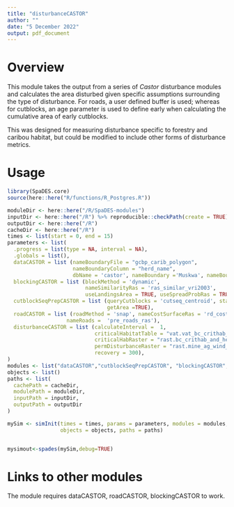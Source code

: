 ```yaml
---
title: "disturbanceCASTOR"
author: ""
date: "5 December 2022"
output: pdf_document
---
```


# Overview

This module takes the output from a series of *Castor* disturbance modules and calculates the area disturbed given specific assumptions surrounding the type of disturbance. For roads, a user defined buffer is used; whereas for cutblocks, an age parameter is used to define early when calculating the cumulative area of early cutblocks.

This was designed for measuring disturbance specific to forestry and caribou habitat, but could be modified to include other forms of disturbance metrics. 

# Usage

```r
library(SpaDES.core)
source(here::here("R/functions/R_Postgres.R"))

moduleDir <- here::here("/R/SpaDES-modules")
inputDir <- here::here("/R") %>% reproducible::checkPath(create = TRUE)
outputDir <- here::here("/R")
cacheDir <- here::here("/R")
times <- list(start = 0, end = 15)
parameters <- list(
  .progress = list(type = NA, interval = NA),
  .globals = list(),
  dataCASTOR = list (nameBoundaryFile = "gcbp_carib_polygon", 
                     nameBoundaryColumn = "herd_name",
                     dbName = 'castor', nameBoundary ='Muskwa', nameBoundaryGeom = 'geom'),
  blockingCASTOR = list (blockMethod = 'dynamic', 
                         nameSimilarityRas = 'ras_similar_vri2003', 
                         useLandingsArea = TRUE, useSpreadProbRas = TRUE),
  cutblockSeqPrepCASTOR = list (queryCutblocks = 'cutseq_centroid', startHarvestYear = 2004, 
                                getArea =TRUE),
  roadCASTOR = list (roadMethod = 'snap', nameCostSurfaceRas = 'rd_cost_surface', 
                   nameRoads =  'pre_roads_ras'),
  disturbanceCASTOR = list (calculateInterval =  1, 
                            criticalHabitatTable = "vat.vat_bc_crithab_and_herd",
                            criticalHabRaster = "rast.bc_crithab_and_herd",
                            permDisturbanceRaster = "rast.mine_ag_wind_rail",
                            recovery = 300),
)
modules <- list("dataCASTOR","cutblockSeqPrepCASTOR", "blockingCASTOR", "roadCASTOR", "disturbanceCASTOR")
objects <- list()
paths <- list(
  cachePath = cacheDir,
  modulePath = moduleDir,
  inputPath = inputDir,
  outputPath = outputDir
)

mySim <- simInit(times = times, params = parameters, modules = modules,
                 objects = objects, paths = paths)


mysimout<-spades(mySim,debug=TRUE) 
```


# Links to other modules

The module requires dataCASTOR, roadCASTOR, blockingCASTOR to work.

